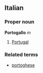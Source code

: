 ==Italian==
===Proper noun===
'''Portogallo''' ''m''

# [[Portugal]]

===Related terms===
*[[portoghese]]